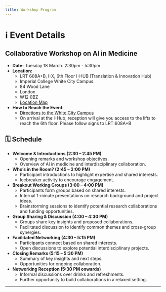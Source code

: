 ```yaml
---
title: Workshop Program
---
```


# ℹ️ Event Details

## **Collaborative Workshop on AI in Medicine**

- **Date:** Tuesday 18 March. 2:30pm - 5:30pm
- **Location:**
  - LRT 608A+B, I-X, 6th Floor I-HUB (Translation & Innovation Hub)
  - Imperial College White City Campus
  - 84 Wood Lane
  - London
  - W12 0BZ
  - [Location Map](https://maps.app.goo.gl/7frVbSAWWfQgtm757)
- **How to Reach the Event**:
  - [Directions to the White City Campus](https://www.imperial.ac.uk/white-city-campus/about-us/how-to-find-us/)
  - On arrival at the I-Hub, reception will give you access to the lifts to 
  reach the 6th floor. Please follow signs to LRT 608A+B
  
## 🗓 Schedule

- **Welcome & Introductions (2:30 – 2:45 PM)**  
  - Opening remarks and workshop objectives.
  - Overview of AI in medicine and interdisciplinary collaboration.

- **Who’s in the Room? (2:45 – 3:00 PM)**  
  - Participant introductions to highlight expertise and shared interests.
  - Icebreaker activity to encourage engagement.

- **Breakout Working Groups (3:00 – 4:00 PM)**  
  - Participants form groups based on shared interests.
  - Internal 1-minute presentations on research background and project ideas.
  - Brainstorming sessions to identify potential research collaborations and funding opportunities.

- **Group Sharing & Discussion (4:00 – 4:30 PM)**  
  - Groups share key insights and proposed collaborations.
  - Facilitated discussion to identify common themes and cross-group synergies.

- **Facilitated Networking (4:30 – 5:15 PM)**  
  - Participants connect based on shared interests.
  - Open discussions to explore potential interdisciplinary projects.

- **Closing Remarks (5:15 – 5:30 PM)**  
  - Summary of key insights and next steps.
  - Opportunities for ongoing collaboration.

- **Networking Reception (5:30 PM onwards)**  
  - Informal discussions over drinks and refreshments.
  - Further opportunity to build collaborations in a relaxed setting.

---
